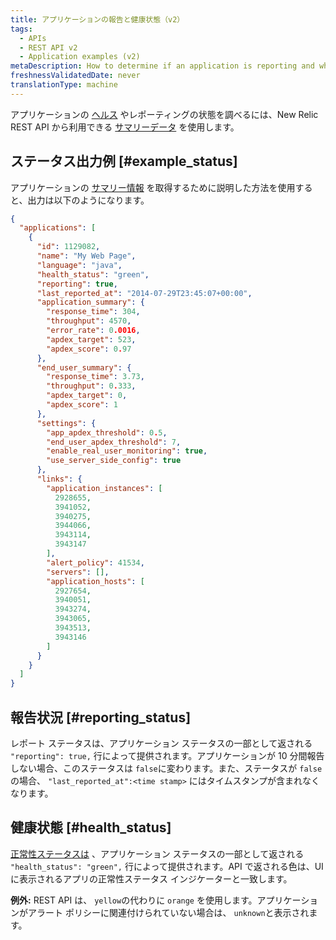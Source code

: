 ```yaml
---
title: アプリケーションの報告と健康状態（v2）
tags:
  - APIs
  - REST API v2
  - Application examples (v2)
metaDescription: How to determine if an application is reporting and what it's health status is by using New Relic's REST API v2.
freshnessValidatedDate: never
translationType: machine
---
```


アプリケーションの [ヘルス](/docs/accounts-partnerships/education/getting-started-new-relic/glossary#health-status) やレポーティングの状態を調べるには、New Relic REST API から利用できる [サマリーデータ](/docs/apm/apis/api-v2-examples/summary-data-examples) を使用します。

## ステータス出力例 [#example_status]

アプリケーションの [サマリー情報](/docs/apm/apis/api-v2-examples/summary-data-examples) を取得するために説明した方法を使用すると、出力は以下のようになります。

```json
{
  "applications": [
    {
      "id": 1129082,
      "name": "My Web Page",
      "language": "java",
      "health_status": "green",
      "reporting": true,
      "last_reported_at": "2014-07-29T23:45:07+00:00",
      "application_summary": {
        "response_time": 304,
        "throughput": 4570,
        "error_rate": 0.0016,
        "apdex_target": 523,
        "apdex_score": 0.97
      },
      "end_user_summary": {
        "response_time": 3.73,
        "throughput": 0.333,
        "apdex_target": 0,
        "apdex_score": 1
      },
      "settings": {
        "app_apdex_threshold": 0.5,
        "end_user_apdex_threshold": 7,
        "enable_real_user_monitoring": true,
        "use_server_side_config": true
      },
      "links": {
        "application_instances": [
          2928655,
          3941052,
          3940275,
          3944066,
          3943114,
          3943147
        ],
        "alert_policy": 41534,
        "servers": [],
        "application_hosts": [
          2927654,
          3940051,
          3943274,
          3943065,
          3943513,
          3943146
        ]
      }
    }
  ]
}
```

## 報告状況 [#reporting_status]

レポート ステータスは、アプリケーション ステータスの一部として返される `"reporting": true,` 行によって提供されます。アプリケーションが 10 分間報告しない場合、このステータスは `false`に変わります。また、ステータスが `false`の場合、 `"last_reported_at":<time stamp>` にはタイムスタンプが含まれなくなります。

## 健康状態 [#health_status]

[正常性ステータスは](/docs/accounts-partnerships/education/getting-started-new-relic/glossary#health-status) 、アプリケーション ステータスの一部として返される `"health_status": "green",` 行によって提供されます。API で返される色は、UI に表示されるアプリの正常性ステータス インジケーターと一致します。

**例外:** REST API は、 `yellow`の代わりに `orange` を使用します。アプリケーションがアラート ポリシーに関連付けられていない場合は、 `unknown`と表示されます。